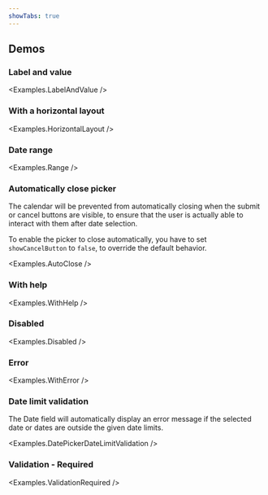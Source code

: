```yaml
---
showTabs: true
---
```



## Demos

### Label and value

<Examples.LabelAndValue />

### With a horizontal layout

<Examples.HorizontalLayout />

### Date range

<Examples.Range />

### Automatically close picker

The calendar will be prevented from automatically closing when the submit or cancel buttons are visible, to ensure that the user is actually able to interact with them after date selection.

To enable the picker to close automatically, you have to set `showCancelButton` to `false`, to override the default behavior.

<Examples.AutoClose />

### With help

<Examples.WithHelp />

### Disabled

<Examples.Disabled />

### Error

<Examples.WithError />

### Date limit validation

The Date field will automatically display an error message if the selected date or dates are outside the given date limits.

<Examples.DatePickerDateLimitValidation />

### Validation - Required

<Examples.ValidationRequired />
